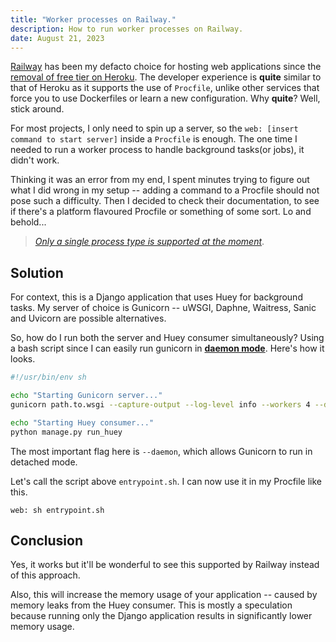 ```yaml
---
title: "Worker processes on Railway."
description: How to run worker processes on Railway.
date: August 21, 2023
---
```


[Railway](https://railway.app) has been my defacto choice for hosting web applications since the [removal of free tier on Heroku](https://blog.heroku.com/next-chapter). The developer experience is **quite** similar to that of Heroku as it supports the use of `Procfile`, unlike other services that force you to use Dockerfiles or learn a new configuration. Why **quite**? Well, stick around.

For most projects, I only need to spin up a server, so the `web: [insert command to start server]` inside a `Procfile` is enough. The one time I needed to run a worker process to handle background tasks(or jobs), it didn't work.

Thinking it was an error from my end, I spent minutes trying to figure out what I did wrong in my setup -- adding a command to a Procfile should not pose such a difficulty. Then I decided to check their documentation, to see if there's a platform flavoured Procfile or something of some sort. Lo and behold...
> [*Only a single process type is supported at the moment*](https://docs.railway.app/guides/build-configuration#procfiles).

## Solution

For context, this is a Django application that uses Huey for background tasks. My server of choice is Gunicorn -- uWSGI, Daphne, Waitress, Sanic and Uvicorn are possible alternatives.

So, how do I run both the server and Huey consumer simultaneously? Using a bash script since I can easily run gunicorn in [**daemon mode**](https://docs.gunicorn.org/en/stable/settings.html#daemon). Here's how it looks.

```sh
#!/usr/bin/env sh

echo "Starting Gunicorn server..."
gunicorn path.to.wsgi --capture-output --log-level info --workers 4 --daemon

echo "Starting Huey consumer..."
python manage.py run_huey
```
The most important flag here is `--daemon`, which allows Gunicorn to run in detached mode.

Let's call the script above `entrypoint.sh`. I can now use it in my Procfile like this.

```
web: sh entrypoint.sh
```

## Conclusion

Yes, it works but it'll be wonderful to see this supported by Railway instead of this approach.

Also, this will increase the memory usage of your application -- caused by memory leaks from the Huey consumer. This is mostly a speculation because running only the Django application results in significantly lower memory usage.
